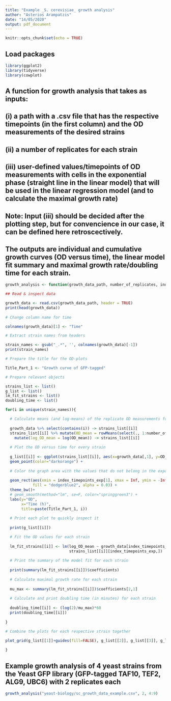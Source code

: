 ```yaml
---
title: "Example _S. cerevisiae_ growth analysis"
author: "Asterios Arampatzis"
date: "14/05/2020"
output: pdf_document
---
```


```r
knitr::opts_chunk$set(echo = TRUE)
```

## Load packages

```r
library(ggplot2)
library(tidyverse)
library(cowplot)
```

## A function for growth analysis that takes as inputs:

## (i) a path with a .csv file that has the respective timepoints (in the first column) and the OD measurements of the desired strains 
## (ii) a number of replicates for each strain
## (iii) user-defined values/timepoints of OD measurements with cells in the exponential phase (straight line in the linear model) that will be used in the linear regression model (and to calculate the maximal growth rate)

## Note: Input (iii) should be decided after the plotting step, but for convencience in our case, it can be defined here retroscectively.

## The outputs are individual and cumulative growth curves (OD versus time), the linear model fit summary and maximal growth rate/doubling time for each strain.


```r

growth_analysis <- function(growth_data_path, number_of_replicates, index_timepoints_exp){

## Read & inspect data

growth_data <- read.csv(growth_data_path, header = TRUE)
print(head(growth_data))
  
# Change column name for time

colnames(growth_data)[1] <- "Time"

# Extract strain names from headers

strain_names <- gsub("_.*", '', colnames(growth_data)[-1])
print(strain_names)

# Prepare the title for the OD-plots

Title_Part_1 <- "Growth curve of GFP-tagged"

# Prepare relevant objects

strains_list <- list()
g_list <- list()
lm_fit_strains <- list()
doubling_time <- list()

for(i in unique(strain_names)){

  # Calculate means (and log-means) of the replicate OD measurements for every strain
  
  growth_data %>% select(contains(i)) -> strains_list[[i]]
  strains_list[[i]] %>% mutate(OD_mean = rowMeans(select(., 1:number_of_replicates))) %>% 
    mutate(log_OD_mean = log(OD_mean)) -> strains_list[[i]]
  
  # Plot the OD versus time for every strain
  
  g_list[[i]] <- ggplot(strains_list[[i]], aes(x=growth_data[,1], y=OD_mean)) + 
  geom_point(color="darkorange") + 
    
  # Color the graph area with the values that do not belong in the exponential phase
    
  geom_rect(aes(xmin = index_timepoints_exp[1], xmax = Inf, ymin = -Inf, ymax = Inf), 
            fill = "dodgerblue2", alpha = 0.03) +
  theme_bw()+
  # geom_smooth(method="lm", se=F, color="springgreen3") + 
  labs(y="OD", 
       x="Time (h)", 
       title=paste(Title_Part_1, i))
  
  # Print each plot to quickly inspect it
  
  print(g_list[[i]])

  # Fit the OD values for each strain
  
  lm_fit_strains[[i]] <- lm(log_OD_mean ~ growth_data[index_timepoints_exp,1], 
                            strains_list[[i]][index_timepoints_exp,])
  
  # Print the summary of the model fit for each strain
  
  print(summary(lm_fit_strains[[i]])$coefficients)
  
  # Calculate maximal growth rate for each strain
  
  mu_max <- summary(lm_fit_strains[[i]])$coefficients[2,1]
  
  # Calculate and print doubling time (in minutes) for each strain
  
  doubling_time[[i]] <- (log(2)/mu_max)*60
  print(doubling_time[[i]])
  
}

# Combine the plots for each respective strain together
  
plot_grid(g_list[[1]]+guides(fill=FALSE), g_list[[2]], g_list[[3]], g_list[[4]])

}

```

## Example growth analysis of 4 yeast strains from the Yeast GFP library (GFP-tagged TAF10, TEF2, ALG9, UBC6) with 2 replicates each

```r

growth_analysis("yeast-biology/sc_growth_data_example.csv", 2, 4:9)

```
